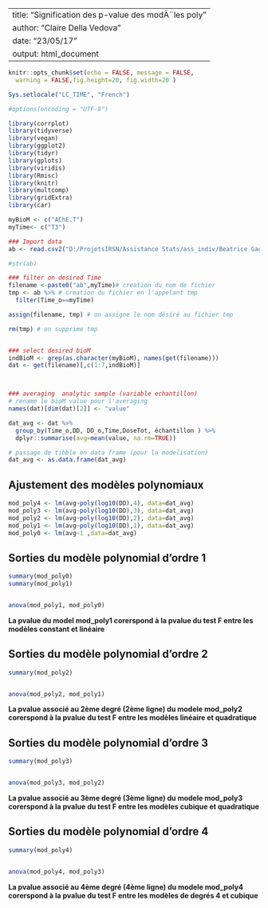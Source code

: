 
---
title: "Signification des p-value des modÃ¨les poly"
author: "Claire Della Vedova"
date: "23/05/17"
output: html_document
---







```r
knitr::opts_chunk$set(echo = FALSE, message = FALSE,
  warning = FALSE,fig.height=20, fig.width=20 )

Sys.setlocale("LC_TIME", "French")

#options(encoding = "UTF-8") 

```

```r
library(corrplot)
library(tidyverse)
library(vegan)
library(ggplot2)
library(tidyr)
library(gplots)
library(viridis)
library(Rmisc)
library(knitr)
library(multcomp)
library(gridExtra)
library(car)

```


```r

myBioM <- c("AChE.T")
myTime<- c("T3")


```




```r


### Import data
ab <- read.csv2("D:/ProjetsIRSN/Assistance Stats/ass_indiv/Beatrice Gagnaire/Abeilles/A4/data/AbeilleBioM_270417.csv")

#str(ab)

### filter on desired Time
filename <-paste0("ab",myTime)# creation du nom de fichier
tmp <- ab %>% # creation du fichier en l'appelant tmp
  filter(Time_o==myTime)

assign(filename, tmp) # on assigne le nom désiré au fichier tmp

rm(tmp) # on supprime tmp


### select desired bioM
indBioM <- grep(as.character(myBioM), names(get(filename)))
dat <- get(filename)[,c(1:7,indBioM)]



### averaging  analytic sample (variable echantillon)
# rename le bioM value pour l'averaging
names(dat)[dim(dat)[2]] <- "value"

dat_avg <- dat %>%
  group_by(Time_o,DD, DD_o,Time,DoseTot, échantillon ) %>%
  dplyr::summarise(avg=mean(value, na.rm=TRUE))

# passage de tibble en data frame (pour la modelisation)
dat_avg <- as.data.frame(dat_avg)

```

## Ajustement des modèles polynomiaux

```r
mod_poly4 <- lm(avg~poly(log10(DD),4), data=dat_avg)
mod_poly3 <- lm(avg~poly(log10(DD),3), data=dat_avg)
mod_poly2 <- lm(avg~poly(log10(DD),2), data=dat_avg)
mod_poly1 <- lm(avg~poly(log10(DD),1), data=dat_avg)
mod_poly0 <- lm(avg~1 ,data=dat_avg)

```

## Sorties du modèle polynomial d'ordre 1


```r


summary(mod_poly0)
summary(mod_poly1)


anova(mod_poly1, mod_poly0)
```

**La pvalue du model mod_poly1 corerspond à la pvalue du test F entre les modèles constant et linéaire**

## Sorties du modèle polynomial d'ordre 2


```r


summary(mod_poly2)


anova(mod_poly2, mod_poly1)
```


**La pvalue associé au 2ème degré (2ème ligne) du modele mod_poly2 corerspond à la pvalue du test F entre les modèles linéaire et quadratique**



## Sorties du modèle polynomial d'ordre 3

```r


summary(mod_poly3)


anova(mod_poly3, mod_poly2)
```

**La pvalue associé au 3ème degré (3ème ligne) du modele mod_poly3 corerspond à la pvalue du test F entre les modèles cubique et quadratique**


## Sorties du modèle polynomial d'ordre 4

```r


summary(mod_poly4)


anova(mod_poly4, mod_poly3)
```


**La pvalue associé au 4ème degré (4ème ligne) du modele mod_poly4 corerspond à la pvalue du test F entre les modèles de degrés 4 et cubique**